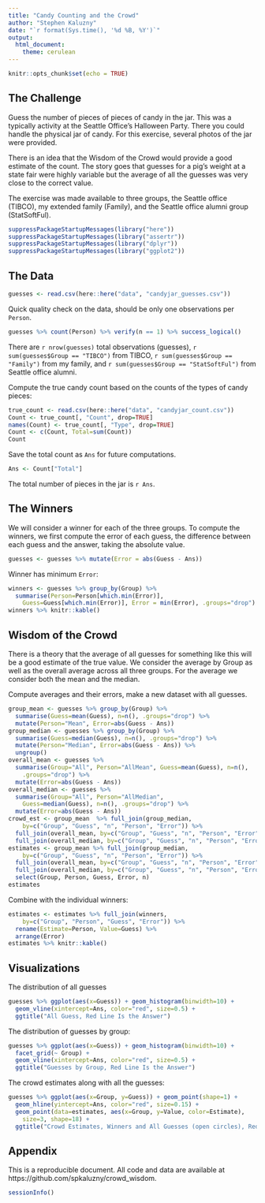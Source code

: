 ```yaml
---
title: "Candy Counting and the Crowd"
author: "Stephen Kaluzny"
date: "`r format(Sys.time(), '%d %B, %Y')`"
output:
  html_document:
    theme: cerulean
---
```


```r
knitr::opts_chunk$set(echo = TRUE)
```

## The Challenge

Guess the number of pieces of pieces of candy in the jar.
This was a typically activity at the Seattle Office's Halloween Party.
There you could handle the physical jar of candy.
For this exercise, several photos of the jar were provided.

There is an idea that the Wisdom of the Crowd would provide a good
estimate of the count.
The story goes that guesses for a pig's weight at a state fair were highly
variable but the average of all the guesses was very close to the correct value.

The exercise was made available to three groups, the Seattle office (TIBCO),
my extended family (Family),
and the Seattle office alumni group (StatSoftFul).

```r
suppressPackageStartupMessages(library("here"))
suppressPackageStartupMessages(library("assertr"))
suppressPackageStartupMessages(library("dplyr"))
suppressPackageStartupMessages(library("ggplot2"))
```

## The Data

```r
guesses <- read.csv(here::here("data", "candyjar_guesses.csv"))
```

Quick quality check on the data,
should be only one observations per `Person`.

```r
guesses %>% count(Person) %>% verify(n == 1) %>% success_logical()
```

There are `r nrow(guesses)` total observations (guesses),
`r sum(guesses$Group == "TIBCO")` from TIBCO,
`r sum(guesses$Group == "Family")` from my family,
and `r sum(guesses$Group == "StatSoftFul")` from Seattle office alumni.

Compute the true candy count based on the counts of the types of
candy pieces:
```r
true_count <- read.csv(here::here("data", "candyjar_count.csv"))
Count <- true_count[, "Count", drop=TRUE]
names(Count) <- true_count[, "Type", drop=TRUE]
Count <- c(Count, Total=sum(Count))
Count
```

Save the total count as `Ans` for future computations.
```r
Ans <- Count["Total"]
```

The total number of pieces in the jar is `r Ans`.

## The Winners

We will consider a winner for each of the three groups.
To compute the winners, we first compute the error of each guess,
the difference between each guess and the answer, taking the absolute value.

```r
guesses <- guesses %>% mutate(Error = abs(Guess - Ans))
```


Winner has minimum `Error`:
```r
winners <- guesses %>% group_by(Group) %>%
  summarise(Person=Person[which.min(Error)],
    Guess=Guess[which.min(Error)], Error = min(Error), .groups="drop")
winners %>% knitr::kable()
```

## Wisdom of the Crowd

There is a theory that the average of all guesses for something like this
will be a good estimate of the true value.
We consider the average by Group as well as the overall average across all
three groups.
For the average we consider both the mean and the median.

Compute averages and their errors, make a new dataset with all guesses.

```r
group_mean <- guesses %>% group_by(Group) %>%
  summarise(Guess=mean(Guess), n=n(), .groups="drop") %>%
  mutate(Person="Mean", Error=abs(Guess - Ans))
group_median <- guesses %>% group_by(Group) %>%
  summarise(Guess=median(Guess), n=n(), .groups="drop") %>%
  mutate(Person="Median", Error=abs(Guess - Ans)) %>%
  ungroup()
overall_mean <- guesses %>%
  summarise(Group="All", Person="AllMean", Guess=mean(Guess), n=n(),
    .groups="drop") %>%
  mutate(Error=abs(Guess - Ans))
overall_median <- guesses %>%
  summarise(Group="All", Person="AllMedian",
    Guess=median(Guess), n=n(), .groups="drop") %>%
  mutate(Error=abs(Guess - Ans))
crowd_est <- group_mean  %>% full_join(group_median,
    by=c("Group", "Guess", "n", "Person", "Error")) %>%
  full_join(overall_mean, by=c("Group", "Guess", "n", "Person", "Error")) %>%
  full_join(overall_median, by=c("Group", "Guess", "n", "Person", "Error"))
estimates <- group_mean %>% full_join(group_median,
    by=c("Group", "Guess", "n", "Person", "Error")) %>%
  full_join(overall_mean, by=c("Group", "Guess", "n", "Person", "Error")) %>%
  full_join(overall_median, by=c("Group", "Guess", "n", "Person", "Error")) %>%
  select(Group, Person, Guess, Error, n)
estimates
```

Combine with the individual winners:

```r
estimates <- estimates %>% full_join(winners,
    by=c("Group", "Person", "Guess", "Error")) %>%
  rename(Estimate=Person, Value=Guess) %>%
  arrange(Error)
estimates %>% knitr::kable()
```

## Visualizations

The distribution of all guesses
```r
guesses %>% ggplot(aes(x=Guess)) + geom_histogram(binwidth=10) +
  geom_vline(xintercept=Ans, color="red", size=0.5) +
  ggtitle("All Guess, Red Line Is the Answer")
```

The distribution of guesses by group:
```r
guesses %>% ggplot(aes(x=Guess)) + geom_histogram(binwidth=10) +
  facet_grid(~ Group) +
  geom_vline(xintercept=Ans, color="red", size=0.5) +
  ggtitle("Guesses by Group, Red Line Is the Answer")
```

The crowd estimates along with all the guesses:
```r
guesses %>% ggplot(aes(x=Group, y=Guess)) + geom_point(shape=1) +
  geom_hline(yintercept=Ans, color="red", size=0.15) +
  geom_point(data=estimates, aes(x=Group, y=Value, color=Estimate),
    size=3, shape=18) +
  ggtitle("Crowd Estimates, Winners and All Guesses (open circles), Red Line Is the Answer")
```

## Appendix
This is a reproducible document.
All code and data are available at https://github.com/spkaluzny/crowd_wisdom.

```r
sessionInfo()
```
